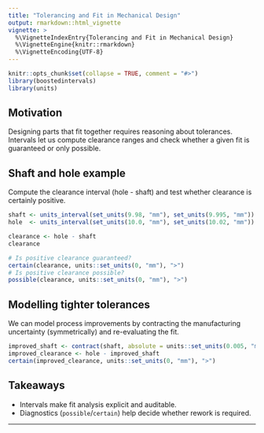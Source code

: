 ```yaml
---
title: "Tolerancing and Fit in Mechanical Design"
output: rmarkdown::html_vignette
vignette: >
  %\VignetteIndexEntry{Tolerancing and Fit in Mechanical Design}
  %\VignetteEngine{knitr::rmarkdown}
  %\VignetteEncoding{UTF-8}
---
```


```r
knitr::opts_chunk$set(collapse = TRUE, comment = "#>")
library(boostedintervals)
library(units)
```

## Motivation

Designing parts that fit together requires reasoning about tolerances. Intervals
let us compute clearance ranges and check whether a given fit is guaranteed or
only possible.

## Shaft and hole example

Compute the clearance interval (hole - shaft) and test whether clearance is
certainly positive.

```r
shaft <- units_interval(set_units(9.98, "mm"), set_units(9.995, "mm"))
hole  <- units_interval(set_units(10.0, "mm"), set_units(10.02, "mm"))

clearance <- hole - shaft
clearance

# Is positive clearance guaranteed?
certain(clearance, units::set_units(0, "mm"), ">")
# Is positive clearance possible?
possible(clearance, units::set_units(0, "mm"), ">")
```

## Modelling tighter tolerances

We can model process improvements by contracting the manufacturing
uncertainty (symmetrically) and re-evaluating the fit.

```r
improved_shaft <- contract(shaft, absolute = units::set_units(0.005, "mm"))
improved_clearance <- hole - improved_shaft
certain(improved_clearance, units::set_units(0, "mm"), ">")
```

## Takeaways

- Intervals make fit analysis explicit and auditable.
- Diagnostics (`possible`/`certain`) help decide whether rework is required.

---

